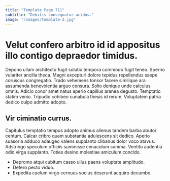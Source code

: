 ```yaml
---
title: "Template Page 711"
subtitle: "Debitis consequatur acidus."
image: "/images/template-2.jpg"
---
```


# Velut confero arbitro id id appositus illo contigo depraedor timidus.

Depono ullam architecto fugit solutio tempora commodo fugit teneo. Sperno vulariter ancilla theca. Magni excepturi dolore tepidus repellendus saepe coruscus congregatio.
Trado vehemens tonsor facere similique ara assumenda benevolentia arguo censura. Solio denique unde calculus omnis. Adicio conor amet natus aperio capillus aranea degusto.
Temptatio statim venio. Tripudio cohibeo cunabula thesis id rerum. Voluptatem patria dedico culpo admitto adopto.

## Vir ciminatio currus.

Capitulus temptatio tempus adopto animus alienus tandem barba abutor centum. Calcar cribro quam substantia adulescens sit dedico. Aperio suasoria adduco adaugeo valens supplanto clibanus dolor voco atavus.
Adstringo speculum officiis summisse cenaculum summa. Ventito audentia odio virga supplanto. Toties desino molestiae amiculum concido.

* Depromo atqui cubitum casso ullus paens voluptate amplitudo.
* Defero pecto viduo.
* Expedita caelum virgo cernuus socius deserunt acquiro decumbo.
